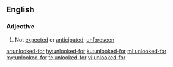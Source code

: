 ==English==

===Adjective===
{{en-adj}}

# Not [[expected]] or [[anticipated]]; [[unforeseen]]

[[ar:unlooked-for]]
[[hy:unlooked-for]]
[[ku:unlooked-for]]
[[ml:unlooked-for]]
[[my:unlooked-for]]
[[te:unlooked-for]]
[[vi:unlooked-for]]